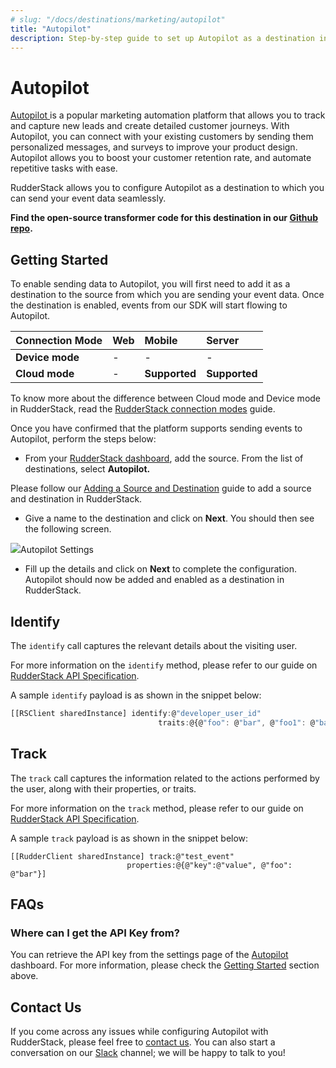 ```yaml
---
# slug: "/docs/destinations/marketing/autopilot"
title: "Autopilot"
description: Step-by-step guide to set up Autopilot as a destination in RudderStack.
---
```


# Autopilot

[Autopilot ](https://www.autopilothq.com/)is a popular marketing automation platform that allows you to track and capture new leads and create detailed customer journeys. With Autopilot, you can connect with your existing customers by sending them personalized messages, and surveys to improve your product design. Autopilot allows you to boost your customer retention rate, and automate repetitive tasks with ease.

RudderStack allows you to configure Autopilot as a destination to which you can send your event data seamlessly.

<div class="successBlock">

  **Find the open-source transformer code for this destination in our <a href="https://github.com/rudderlabs/rudder-transformer/tree/master/v0/destinations/autopilot">Github repo</a>.**
</div>

## Getting Started

To enable sending data to Autopilot, you will first need to add it as a destination to the source from which you are sending your event data. Once the destination is enabled, events from our SDK will start flowing to Autopilot.

| **Connection Mode** | **Web** | **Mobile**    | **Server**    |
| :------------------ | :------ | :------------ | :------------ |
| **Device mode**     | -       | -             | -             |
| **Cloud mode**      | -       | **Supported** | **Supported** |

<div class="infoBlock">

To know more about the difference between Cloud mode and Device mode in RudderStack, read the <a href="../../get-started/rudderstack-connection-modes">RudderStack connection modes</a> guide.

</div>

Once you have confirmed that the platform supports sending events to Autopilot, perform the steps below:

- From your [RudderStack dashboard](https://app.rudderlabs.com/), add the source. From the list of destinations, select **Autopilot.**

<div class="infoBlock">

Please follow our [Adding a Source and Destination](https://rudderstack.com/docs/get-started/adding-source-and-destination-rudderstack) guide to add a source and destination in RudderStack.

</div>

- Give a name to the destination and click on **Next**. You should then see the following screen.

<img src="../../../images/assets/autopilot.png" /><span class="imageTitle">Autopilot Settings</span>

- Fill up the details and click on **Next** to complete the configuration. Autopilot should now be added and enabled as a destination in RudderStack.

## Identify

The `identify` call captures the relevant details about the visiting user.

<div class="infoBlock">

For more information on the `identify` method, please refer to our guide on [RudderStack API Specification](https://rudderstack.com/docs/rudderstack-api-spec).

</div>

A sample `identify` payload is as shown in the snippet below:

```javascript
[[RSClient sharedInstance] identify:@"developer_user_id"
                                 traits:@{@"foo": @"bar", @"foo1": @"bar1"}];
```

## Track

The `track` call captures the information related to the actions performed by the user, along with their properties, or traits.

<div class="infoBlock">

For more information on the `track` method, please refer to our guide on [RudderStack API Specification](https://rudderstack.com/docs/rudderstack-api-spec).

</div>

A sample `track` payload is as shown in the snippet below:

```text
[[RudderClient sharedInstance] track:@"test_event"
                          properties:@{@"key":@"value", @"foo": @"bar"}]
```

## FAQs

### Where can I get the API Key from?

You can retrieve the API key from the settings page of the [Autopilot](https://dashboard.branch.io/#/settings) dashboard. For more information, please check the [Getting Started](https://rudderstack.com/docs/destinations/autopilot#getting-started) section above.

## Contact Us

If you come across any issues while configuring Autopilot with RudderStack, please feel free to [contact us](mailto:%20docs@rudderstack.com). You can also start a conversation on our [Slack](https://rudderstack.com/join-rudderstack-slack-community) channel; we will be happy to talk to you!
